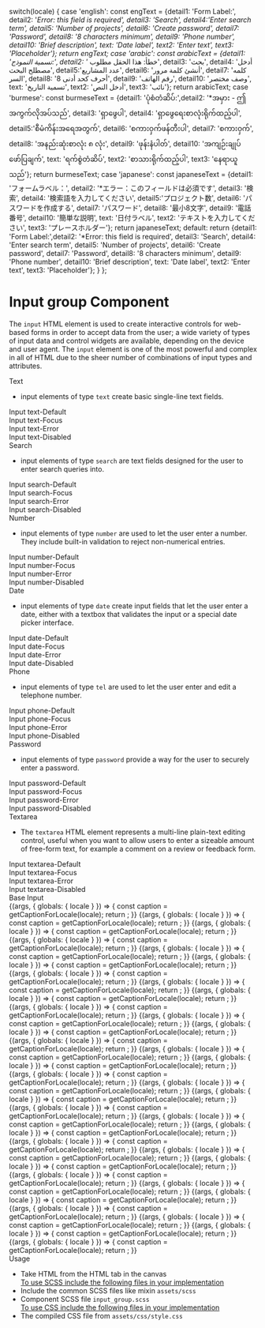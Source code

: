 
  switch(locale) {
    case 'english': const engText = {detail1: 'Form Label:', detail2: '*Error: this field is required', detail3: 'Search', detail4:'Enter search term', detail5: 'Number of projects', detail6: 'Create password', detail7: 'Password', detail8: '8 characters minimum', detail9: 'Phone number', detail10: 'Brief description', text: 'Date label', text2: 'Enter text', text3: 'Placeholder'}; return engText;
    case 'arabic': const arabicText = {detail1: 'تسمية النموذج:', detail2: '* خطأ: هذا الحقل مطلوب', detail3: 'بحث', detail4: 'أدخل مصطلح البحث', detail5:'عدد المشاريع', detail6: 'أنشئ كلمة مرور', detail7: 'كلمه السر', detail8: '8 أحرف كحد أدنى', detail9: 'رقم الهاتف', detail10: 'وصف مختصر', text: 'تسمية التاريخ', text2: 'أدخل النص', text3: 'نائب'}; return arabicText;
    case 'burmese': const burmeseText = {detail1: 'ပုံစံတံဆိပ်:',detail2: '*အမှား - ဤအကွက်လိုအပ်သည်', detail3: 'ရှာဖွေပါ', detail4: 'ရှာဖွေရေးစာလုံးရိုက်ထည့်ပါ', detail5:'စီမံကိန်းအရေအတွက်', detail6: 'စကားဝှက်ဖန်တီးပါ', detail7: 'စကားဝှက်', detail8: 'အနည်းဆုံးစာလုံး ၈ လုံး', detail9: 'ဖုန်းနံပါတ်', detail10: 'အကျဉ်းချုပ်ဖော်ပြချက်', text: 'ရက်စွဲတံဆိပ်', text2: 'စာသားရိုက်ထည့်ပါ', text3: 'နေရာယူသည်'}; return burmeseText;
    case 'japanese': const japaneseText = {detail1: 'フォームラベル：', detail2: '*エラー：このフィールドは必須です', detail3: '検索', detail4: '検索語を入力してください', detail5:'プロジェクト数', detail6: 'パスワードを作成する', detail7: 'パスワード', detail8: '最小8文字', detail9: '電話番号', detail10: '簡単な説明', text: '日付ラベル', text2: 'テキストを入力してください', text3: 'プレースホルダー'}; return japaneseText;
    default:
      return {detail1: 'Form Label:',detail2: '*Error: this field is required', detail3: 'Search', detail4: 'Enter search term', detail5: 'Number of projects', detail6: 'Create password', detail7: 'Password', detail8: '8 characters minimum', detail9: 'Phone number', detail10: 'Brief description', text: 'Date label', text2: 'Enter text', text3: 'Placeholder'};
  }
};

<Meta title="Components/Forms/Input fields"  />

<style>{`
  #story--atoms-input-group--text-default, #story--atoms-input-group--text-focus, #story--atoms-input-group--text-error, #story--atoms-input-group--text-disabled, #story--atoms-input-group--search-default, #story--atoms-input-group--search-focus, #story--atoms-input-group--search-error, #story--atoms-input-group--search-disabled, #story--atoms-input-group--number-default, #story--atoms-input-group--number-error, #story--atoms-input-group--number-focus, #story--atoms-input-group--number-error, #story--atoms-input-group--number-disabled, #story--atoms-input-group--password-default, #story--atoms-input-group--password-focus, #story--atoms-input-group--password-error, #story--atoms-input-group--password-disabled, #story--atoms-input-group--telephone-default, #story--atoms-input-group--telephone-focus, #story--atoms-input-group--telephone-error, #story--atoms-input-group--telephone-disabled, #story--atoms-input-group--date-default, #story--atoms-input-group--date-focus, #story--atoms-input-group--date-error, #story--atoms-input-group--date-disabled, #story--atoms-input-group--textarea-default, #story--atoms-input-group--textarea-focus, #story--atoms-input-group--textarea-error, #story--atoms-input-group--textarea-disabled, #story--atoms-input-group--label, #story--atoms-input-group--help-message, #story--atoms-input-group--error-message {
    display: none;
  }
  .sbdocs.sbdocs-div.input_group_wrapper.css-14m39zm {
    display: flex;
    flex-wrap: 1;
    justify-content: space-around;
    margin-bottom: 40px;
    box-shadow: 0 1px 8px rgb(0 0 0 / 15%);
  }
  .sbdocs.sbdocs-div.input__code.css-14m39zm {
    margin: 10px;
  }
  .sbdocs.sbdocs-div.input__label.css-14m39zm {
    text-align: center;
    text-decoration: underline;
  }
  .sbdocs.sbdocs-div.input_base-wrapper.css-14m39zm {
    display: inline-flex;
    align-items: baseline;
    box-shadow: 0 1px 8px rgb(0 0 0 / 15%);
  }
  .sbdocs.sbdocs-div.base_item.css-14m39zm {
    margin-left: 20px;
  }

  .subheading {
    font-weight: 700;
    font-size: 18px;
    color: #666;
    letter-spacing: 1.5px;
    line-height: 24px;
    margin-bottom: 12px;
    margin-top: 40px;
  }  
`}</style>

# Input group Component
The <code>input</code> HTML element is used to create interactive controls for web-based forms in order to accept data from the user; a wide variety of types of input data and control widgets are available, depending on the device and user agent. The <code>input</code> element is one of the most powerful and complex in all of HTML due to the sheer number of combinations of input types and attributes.

<div className="subheading"> Text </div>
<ul>
  <li>input elements of type <code>text</code> create basic single-line text fields.</li>
</ul>

<div className="input_group_wrapper">

  <div className="input_item">
    <div className="input__box input-text-default"></div>
    <div className="input__label"> Input text-Default </div>
    <div className="input__code"> <Inputcomponent element='input' labelText='Form Label:'  type='text' id= 'name' mode='default-state' required='required' placeholder= 'Placeholder'></Inputcomponent></div>
  </div>
  <div className="input_item">
    <div className="input__box input-text-focus"></div>
    <div className="input__label"> Input text-Focus </div>
    <div className="input__code"> <Inputcomponent element='input' labelText='Form Label:' type='text' id= 'name' mode='focus-state' required='required' placeholder= 'Placeholder'></Inputcomponent></div>
  </div>
  <div className="input_item">
    <div className="input__box input-text-error"></div>
    <div className="input__label"> Input text-Error </div>
    <div className="input__code"> <Inputcomponent element='input' labelText='Form Label:' errorText='*Error: this field is required' type='text' id= 'name' mode='error-state' placeholder= 'Placeholder'></Inputcomponent></div>
  </div>
    <div className="input_item">
    <div className="input__box input-text-disabled"></div>
    <div className="input__label"> Input text-Disabled </div>
    <div className="input__code"> <Inputcomponent element='input' labelText='Form Label:'  type='text' id= 'name' mode='disabled-state' placeholder= 'Placeholder' disabled= 'disabled'></Inputcomponent></div>
  </div>
</div>

<div className="subheading"> Search </div>
<ul>
  <li>input elements of type <code>search</code> are text fields designed for the user to enter search queries into.</li>
</ul>

<div className="input_group_wrapper">
  <div className= "input_item">
    <div className="input__box input-search-default"></div>
    <div className="input__label"> Input search-Default </div>
    <div className="input__code"> <Inputcomponent element='input' labelText='Search'  type='search' id= 'search' mode='default-state' required='required' placeholder= 'Placeholder'></Inputcomponent></div>
  </div>
  <div className="input_item">
    <div className="input__box input-search-focus"></div>
    <div className="input__label"> Input search-Focus </div>
    <div className="input__code"> <Inputcomponent element='input' labelText='Search'  type='search' id= 'search' mode='focus-state' required='required' placeholder= 'Placeholder'></Inputcomponent></div>
  </div>
  <div className="input_item">
    <div className="input__box input-search-error"></div>
    <div className="input__label"> Input search-Error </div>
    <div className="input__code"> <Inputcomponent element='input' labelText='Search' errorText='*Error: this field is required' type='search' id= 'search' mode='error-state' required='required' placeholder= 'Placeholder'></Inputcomponent></div>
  </div>
  <div className="input_item">
    <div className="input__box input-search-disabled"></div>
    <div className="input__label"> Input search-Disabled </div>
    <div className="input__code"> <Inputcomponent element='input' labelText='Search'  type='search' id= 'search' mode='disabled-state' placeholder= 'Placeholder' disabled= 'disabled'></Inputcomponent></div>
  </div>
</div>

<div className="subheading"> Number </div>
<ul>
  <li>input elements of type <code>number</code> are used to let the user enter a number. They include built-in validation to reject non-numerical entries.</li>
</ul>

<div className="input_group_wrapper">
  <div className= "input_item">
    <div className="input__box input-number-default"></div>
    <div className="input__label"> Input number-Default </div>
    <div className="input__code"> <Inputcomponent element='input' labelText='Number of projects'  type='number' id= 'number' pattern= '[0-9]*' mode='default-state' required='required' placeholder= 'Placeholder'></Inputcomponent></div>
  </div>
  <div className="input_item">
    <div className="input__box input-search-focus"></div>
    <div className="input__label"> Input number-Focus </div>
    <div className="input__code"> <Inputcomponent element='input' labelText='Number of projects'  type='number' id= 'number' mode='focus-state' required='required' placeholder= 'Placeholder'></Inputcomponent></div>
  </div>
  <div className="input_item">
    <div className="input__box input-search-error"></div>
    <div className="input__label"> Input number-Error </div>
    <div className="input__code"> <Inputcomponent element='input' labelText='Number of projects' errorText='*Error: this field is required' type='number' id= 'number' mode='error-state' required='required' placeholder= 'Placeholder'></Inputcomponent></div>
  </div>
  <div className="input_item">
    <div className="input__box input-search-disabled"></div>
    <div className="input__label"> Input number-Disabled </div>
    <div className="input__code"> <Inputcomponent element='input' labelText='Number of projects'  type='number' id= 'number' mode='disabled-state' placeholder= 'Placeholder' disabled= 'disabled'></Inputcomponent></div>
  </div>
</div>

<div className="subheading"> Date </div>
<ul>
  <li>input elements of type <code>date</code> create input fields that let the user enter a date, either with a textbox that validates the input or a special date picker interface.</li>
</ul>

<div className="input_group_wrapper">
  <div className= "input_item">
    <div className="input__box input-date-default"></div>
    <div className="input__label"> Input date-Default </div>
    <div className="input__code"> <Inputcomponent element='input' labelText='Date label'  type='date' id= 'datepicker' mode='default-state' required='required' placeholder= 'dd/mm/yyyy'></Inputcomponent></div>
  </div>
  <div className="input_item">
    <div className="input__box input-date-focus"></div>
    <div className="input__label"> Input date-Focus </div>
    <div className="input__code"> <Inputcomponent element='input' labelText='Date label'  type='date' id= 'datepicker' mode='focus-state' required='required' placeholder= 'dd/mm/yyyy' hasDatepicker></Inputcomponent></div>
  </div>
  <div className="input_item">
    <div className="input__box input-date-error"></div>
    <div className="input__label"> Input date-Error </div>
    <div className="input__code"> <Inputcomponent element='input' labelText='Date label'  type='date' id= 'datepicker' errorText='*Error: this field is required' mode='error-state' required='required' placeholder= 'dd/mm/yyyy'></Inputcomponent></div>
  </div>
  <div className="input_item">
    <div className="input__box input-date-disabled"></div>
    <div className="input__label"> Input date-Disabled </div>
    <div className="input__code"> <Inputcomponent element='input' labelText='Date label'  type='date' id= 'datepicker' mode='disabled-state' required='required' placeholder= 'dd/mm/yyyy' disabled= 'disabled'></Inputcomponent></div>
  </div>
</div>

<div className="subheading"> Phone </div>
<ul>
  <li>input elements of type <code>tel</code> are used to let the user enter and edit a telephone number.</li>
</ul>

<div className="input_group_wrapper">
  <div className= "input_item">
    <div className="input__box input-phone-default"></div>
    <div className="input__label"> Input phone-Default </div>
    <div className="input__code"> <Inputcomponent element='input' labelText='Phone number'  type='tel' id= 'phnumber' mode='default-state' required='required' placeholder= '+234 000 000 0000'></Inputcomponent></div>
  </div>
  <div className="input_item">
    <div className="input__box input-phone-focus"></div>
    <div className="input__label"> Input phone-Focus </div>
    <div className="input__code"> <Inputcomponent element='input' labelText='Phone number'  type='tel' id= 'phnumber' mode='focus-state' required='required' placeholder= '+234 000 000 0000' pattern='[0-9]{3}-[0-9]{2}-[0-9]{3}'></Inputcomponent></div>
  </div>
  <div className="input_item">
    <div className="input__box input-phone-error"></div>
    <div className="input__label"> Input phone-Error </div>
    <div className="input__code"> <Inputcomponent element='input' labelText='Phone number'  type='tel' id= 'phnumber' mode='error-state' required='required' errorText='*Error: this field is required' placeholder= '+234 000 000 0000' pattern='[0-9]{3}-[0-9]{2}-[0-9]{3}'></Inputcomponent></div>
  </div>
  <div className="input_item">
    <div className="input__box input-phone-disabled"></div>
    <div className="input__label"> Input phone-Disabled </div>
    <div className="input__code"> <Inputcomponent element='input' labelText='Phone number'  type='number' id= 'phnumber' mode='disabled-state'  disabled= 'disabled' placeholder= '+234 000 000 0000' pattern='[0-9]{3}-[0-9]{2}-[0-9]{3}'></Inputcomponent></div>
  </div>
</div>

<div className="subheading"> Password </div>
<ul>
  <li>input elements of type <code>password</code> provide a way for the user to securely enter a password.</li>
</ul>

<div className="input_group_wrapper">
  <div className= "input_item">
    <div className="input__box input-password-default"></div>
    <div className="input__label"> Input password-Default </div>
    <div className="input__code"> <Inputcomponent element='input' labelText='Create password' helpText='8 characters minimum' type='password' id= 'password' mode='default-state' required='required'  minlength="8" placeholder='Password'></Inputcomponent></div>
  </div>
  <div className="input_item">
    <div className="input__box input-password-focus"></div>
    <div className="input__label"> Input password-Focus </div>
    <div className="input__code"> <Inputcomponent element='input' labelText='Create password' helpText='8 characters minimum' type='password' id= 'password' mode='focus-state' required='required'  minlength="8" placeholder='Password'></Inputcomponent></div>
  </div>
  <div className="input_item">
    <div className="input__box input-password-error"></div>
    <div className="input__label"> Input password-Error </div>
    <div className="input__code"> <Inputcomponent element='input' labelText='Create password' helpText='8 characters minimum' errorText='*Error: this field is required' type='password' id= 'password' mode='error-state' required='required'  minlength="8" placeholder='Password'></Inputcomponent></div>
  </div>
  <div className="input_item">
    <div className="input__box input-password-disabled"></div>
    <div className="input__label"> Input password-Disabled </div>
    <div className="input__code"> <Inputcomponent element='input' labelText='Create password' helpText='8 characters minimum' type='password' id= 'password' mode='disabled-state' minlength="8" placeholder='Password'  disabled= 'disabled'></Inputcomponent></div>
  </div>
</div>

<div className="subheading"> Textarea </div>
<ul>
  <li>The <code>textarea</code> HTML element represents a multi-line plain-text editing control, useful when you want to allow users to enter a sizeable amount of free-form text, for example a comment on a review or feedback form.</li>
</ul>

<div className="input_group_wrapper">
  <div className= "input_item">
    <div className="input__box input-textarea-default"></div>
    <div className="input__label"> Input textarea-Default </div>
    <div className="input__code"> <Inputcomponent element='textarea' type='textarea' labelText='Brief description' id= 'textarea' mode='default-state' required='required' placeholder= 'Enter text'></Inputcomponent></div>
  </div>
  <div className="input_item">
    <div className="input__box input-textarea-focus"></div>
    <div className="input__label"> Input textarea-Focus </div>
    <div className="input__code"> <Inputcomponent  element='textarea' type='textarea'labelText='Brief description' id= 'textarea' mode='focus-state' required='required' placeholder= 'Enter text'></Inputcomponent></div>
  </div>
  <div className="input_item">
    <div className="input__box input-textarea-error"></div>
    <div className="input__label"> Input textarea-Error </div>
    <div className="input__code"> <Inputcomponent element='textarea' type='textarea' labelText='Brief description' errorText='*Error: this field is required' id= 'textarea' mode='error-state' required='required' placeholder= 'Enter text'></Inputcomponent></div>
  </div>
  <div className="input_item">
    <div className="input__box input-textarea-disabled"></div>
    <div className="input__label"> Input textarea-Disabled </div>
    <div className="input__code"> <Inputcomponent element='textarea' type='textarea' labelText='Brief description' id= 'textarea' inputfor='textarea' mode='disabled-state' disabled= 'disabled' placeholder= 'Enter text'></Inputcomponent></div>
  </div>
</div>

<div className="subheading"> Base Input </div>

<Story name="Labeltext">
  {(args, { globals: { locale } }) => {
    const caption = getCaptionForLocale(locale);
    return <Inputcomponent labelText={caption.detail1} mode='default-state' ></Inputcomponent>;
  }}
</Story>


<Story name="Label-Help">
  {(args, { globals: { locale } }) => {
    const caption = getCaptionForLocale(locale);
    return <Inputcomponent helpText={caption.detail8} mode='default-state' ></Inputcomponent>;
  }}
</Story>

<Story name="Label-Error">
  {(args, { globals: { locale } }) => {
    const caption = getCaptionForLocale(locale);
    return <Inputcomponent errorText={caption.detail2} mode='error-state' ></Inputcomponent>;
  }}
</Story>

<Story name="Text-default">
  {(args, { globals: { locale } }) => {
    const caption = getCaptionForLocale(locale);
    return <Inputcomponent labelText={caption.detail1} element='input' type='text' id= 'name' mode='default-state' required='required' placeholder= {caption.text3}></Inputcomponent>;
  }}
</Story>

<Story name="Text-focus">
  {(args, { globals: { locale } }) => {
    const caption = getCaptionForLocale(locale);
    return <Inputcomponent labelText={caption.detail1} element='input' type='text' id= 'name' mode='focus-state' required='required' placeholder= {caption.detail1}></Inputcomponent>;
  }}
</Story>

<Story name="Text-error">
  {(args, { globals: { locale } }) => {
    const caption = getCaptionForLocale(locale);
    return <Inputcomponent labelText={caption.detail1} element='input' errorText={caption.detail2} type='text' id= 'name' mode='error-state' required='required' placeholder= {caption.detail1}></Inputcomponent>;
  }}
</Story>

<Story name="Text-disabled">
  {(args, { globals: { locale } }) => {
    const caption = getCaptionForLocale(locale);
    return <Inputcomponent labelText={caption.detail1} element='input' type='text' id= 'name' mode='disabled-state' placeholder= {caption.detail1} disabled= 'disabled'></Inputcomponent>;
  }}
</Story>

<Story name="Search-default">
  {(args, { globals: { locale } }) => {
    const caption = getCaptionForLocale(locale);
    return <Inputcomponent labelText={caption.detail3} element='input' type='search' id= 'search' mode='default-state' required='required' placeholder= {caption.detail4}></Inputcomponent>;
  }}
</Story>

<Story name="Search-focus">
  {(args, { globals: { locale } }) => {
    const caption = getCaptionForLocale(locale);
    return <Inputcomponent labelText={caption.detail3} element='input' type='search' id= 'search' mode='focus-state' required='required' placeholder= {caption.detail4}></Inputcomponent>;
  }}
</Story>

<Story name="Search-error">
  {(args, { globals: { locale } }) => {
    const caption = getCaptionForLocale(locale);
    return <Inputcomponent labelText={caption.detail3} element='input' errorText={caption.detail2}  type='search' id= 'search' mode='error-state' required='required' placeholder= {caption.detail4}></Inputcomponent>;
  }}
</Story>

<Story name="Search-disabled">
  {(args, { globals: { locale } }) => {
    const caption = getCaptionForLocale(locale);
    return <Inputcomponent labelText={caption.detail3} element='input' type='search' id= 'search' mode='disabled-state' placeholder= {caption.detail4} disabled= 'disabled'> </Inputcomponent>;
  }}
</Story>

<Story name="Number-default">
  {(args, { globals: { locale } }) => {
    const caption = getCaptionForLocale(locale);
    return <Inputcomponent labelText={caption.detail5} element='input' type='number' id= 'number' pattern= '[0-9]*' mode='default-state' required='required' placeholder= {caption.text3}></Inputcomponent>;
  }}
</Story>

<Story name="Number-focus">
  {(args, { globals: { locale } }) => {
    const caption = getCaptionForLocale(locale);
    return <Inputcomponent labelText={caption.detail5} element='input' type='number' id= 'number' mode='focus-state' required='required' placeholder= {caption.text3}></Inputcomponent>;
  }}
</Story>

<Story name="Number-error">
  {(args, { globals: { locale } }) => {
    const caption = getCaptionForLocale(locale);
    return <Inputcomponent labelText={caption.detail5} element='input' errorText={caption.detail2} type='number' id= 'number' mode='error-state' required='required' placeholder= {caption.text3}></Inputcomponent>;
  }}
</Story>

<Story name="Number-disabled">
  {(args, { globals: { locale } }) => {
    const caption = getCaptionForLocale(locale);
    return <Inputcomponent labelText={caption.detail5} element='input' type='number' id= 'number' mode='disabled-state' placeholder= {caption.text3} disabled= 'disabled'></Inputcomponent>;
  }}
</Story>

<Story name="Password-default">
  {(args, { globals: { locale } }) => {
    const caption = getCaptionForLocale(locale);
    return <Inputcomponent labelText={caption.detail6} element='input' helpText={caption.detail8} type='password' id= 'password' mode='default-state' required='required'  minlength="8" placeholder={caption.detail7}></Inputcomponent>;
  }}
</Story>

<Story name="Password-focus">
  {(args, { globals: { locale } }) => {
    const caption = getCaptionForLocale(locale);
    return <Inputcomponent labelText={caption.detail6} element='input' helpText={caption.detail8} type='password' id= 'password' mode='focus-state' required='required'  minlength="8" placeholder={caption.detail7}></Inputcomponent>;
  }}
</Story>

<Story name="Password-error">
  {(args, { globals: { locale } }) => {
    const caption = getCaptionForLocale(locale);
    return <Inputcomponent labelText={caption.detail6} element='input' helpText={caption.detail8} errorText={caption.detail2} type='password' id= 'password' mode='error-state' required='required'  minlength="8" placeholder={caption.detail7}></Inputcomponent>;
  }}
</Story>

<Story name="Password-disabled">
  {(args, { globals: { locale } }) => {
    const caption = getCaptionForLocale(locale);
    return <Inputcomponent labelText={caption.detail6} element='input' helpText={caption.detail8} type='password' id= 'password' mode='disabled-state' minlength="8" placeholder={caption.detail7}  disabled= 'disabled'></Inputcomponent>;
  }}
</Story>

<Story name="Telephone-default">
  {(args, { globals: { locale } }) => {
    const caption = getCaptionForLocale(locale);
    return <Inputcomponent labelText={caption.detail9} element='input' type='tel' id= 'phnumber' mode='default-state' required='required' placeholder= '+234 000 000 0000' pattern='[0-9]{3}-[0-9]{2}-[0-9]{3}' ></Inputcomponent>;
  }}
</Story>

<Story name="Telephone-focus">
  {(args, { globals: { locale } }) => {
    const caption = getCaptionForLocale(locale);
    return <Inputcomponent labelText={caption.detail9} element='input' type='tel' id= 'phnumber' mode='focus-state' required='required' placeholder= '+234 000 000 0000' pattern='[0-9]{3}-[0-9]{2}-[0-9]{3}'></Inputcomponent>;
  }}
</Story>

<Story name="Telephone-error">
  {(args, { globals: { locale } }) => {
    const caption = getCaptionForLocale(locale);
    return <Inputcomponent labelText={caption.detail9} element='input' type='tel' id= 'phnumber' mode='error-state' required='required' errorText={caption.detail2} placeholder= '+234 000 000 0000' pattern='[0-9]{3}-[0-9]{2}-[0-9]{3}'></Inputcomponent>;
  }}
</Story>

<Story name="Telephone-disabled">
  {(args, { globals: { locale } }) => {
    const caption = getCaptionForLocale(locale);
    return <Inputcomponent labelText={caption.detail9} element='input' type='tel' id= 'phnumber' mode='disabled-state'  disabled= 'disabled' placeholder= '+234 000 000 0000' pattern='[0-9]{3}-[0-9]{2}-[0-9]{3}'></Inputcomponent>;
  }}
</Story>

<Story name="Date-default">
  {(args, { globals: { locale } }) => {
    const caption = getCaptionForLocale(locale);
    return <Inputcomponent labelText={caption.text} element='input' type='date' id= 'datepicker' mode='default-state' required='required' placeholder= 'dd/mm/yyyy'></Inputcomponent>;
  }}
</Story>

<Story name="Date-focus">
  {(args, { globals: { locale } }) => {
    const caption = getCaptionForLocale(locale);
    return <Inputcomponent labelText={caption.text} element='input' type='date' id= 'datepicker' mode='focus-state' required='required' placeholder= 'dd/mm/yyyy'></Inputcomponent>;
  }}
</Story>

<Story name="Date-error">
  {(args, { globals: { locale } }) => {
    const caption = getCaptionForLocale(locale);
    return <Inputcomponent labelText={caption.text} element='input' type='date' errorText={caption.detail2} id= 'datepicker' mode='error-state' required='required' placeholder= 'dd/mm/'></Inputcomponent>;
  }}
</Story>

<Story name="Date-disabled">
  {(args, { globals: { locale } }) => {
    const caption = getCaptionForLocale(locale);
    return <Inputcomponent labelText={caption.text} element='input' type='date' id= 'datepicker' mode='disabled-state' disabled= 'disabled' placeholder= 'dd/mm/yyyy'></Inputcomponent>;
  }}
</Story>

<Story name="Textarea-default">
  {(args, { globals: { locale } }) => {
    const caption = getCaptionForLocale(locale);
    return <Inputcomponent labelText={caption.detail10} element='textarea' id= 'textarea' type='textarea' cols='40' rows='10' mode='default-state' required='required' placeholder= {caption.text2}></Inputcomponent>;
  }}
</Story>

<Story name="Textarea-focus">
  {(args, { globals: { locale } }) => {
    const caption = getCaptionForLocale(locale);
    return <Inputcomponent labelText={caption.detail10} element='textarea' id= 'textarea' type='textarea' cols='40' rows='10' mode='focus-state' required='required' placeholder= {caption.text2}></Inputcomponent>;
  }}
</Story>

<Story name="Textarea-error">
  {(args, { globals: { locale } }) => {
    const caption = getCaptionForLocale(locale);
    return <Inputcomponent labelText={caption.detail10} element='textarea' errorText={caption.detail2} id= 'textarea' type='textarea' cols='40' rows='10' mode='error-state' required='required' placeholder= {caption.text2}></Inputcomponent>;
  }}
</Story>

<Story name="Textarea-disabled">
  {(args, { globals: { locale } }) => {
    const caption = getCaptionForLocale(locale);
    return <Inputcomponent labelText={caption.detail10} element='textarea' id= 'textarea' type='textarea' cols='40' rows='10' mode='disabled-state' disabled= 'disabled' placeholder= {caption.text2}></Inputcomponent>;
  }}
</Story>

<div className="subheading">Usage</div>
<ul>
  <li>Take HTML from the HTML tab in the canvas</li>
  <u>To use SCSS include the following files in your implementation</u>
  <li>Include the common SCSS files like mixin <code>assets/scss</code></li>
  <li>Component SCSS file <code>input_group.scss</code></li>
  <u>To use CSS include the following files in your implementation</u>
  <li>The compiled CSS file from <code>assets/css/style.css</code></li>
</ul>
